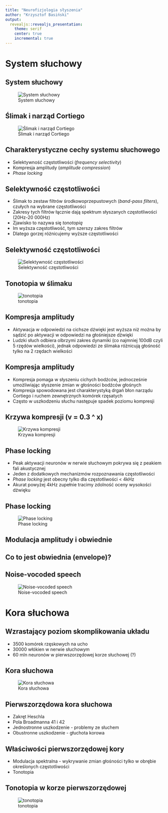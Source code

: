 ```yaml
---
title: "Neurofizjologia słyszenia"
author: "Krzysztof Basiński"
output:
  revealjs::revealjs_presentation:
    theme: serif
    center: true
    incremental: true
---
```


# System słuchowy

## System słuchowy

![System słuchowy](img/03_auditory_system.png)

## Ślimak i narząd Cortiego

![Ślimak i narząd Cortiego](img/03_cochlea.png)

## Charakterystyczne cechy systemu słuchowego

- Selektywność częstotliwości (_frequency selectivity_)
- Kompresja amplitudy (_amplitude compression_)
- _Phase locking_

## Selektywność częstotliwości

- Ślimak to zestaw filtrów środkowoprzepustowych (_band-pass filters_), czułych na wybrane częstotliwości
- Zakresy tych filtrów łącznie dają spektrum słyszanych częstotliwości (20Hz-20 000Hz)
- Zjawisko to nazywa się _tonotopią_
- Im wyższa częstotliwość, tym szerszy zakres filtrów
- Dlatego gorzej różnicujemy wyższe częstotliwości


## Selektywność częstotliwości

![Selektywność częstotliwości](img/03_freq_sel.png)

## Tonotopia w ślimaku

![tonotopia](img/03_tonotopy.png)

## Kompresja amplitudy

- Aktywacja w odpowiedzi na cichsze dźwięki jest wyższa niż można by sądzić po aktywacji w odpowiedzi na głośniejsze dźwięki
- Ludzki słuch odbiera olbrzymi zakres dynamiki (co najmniej 100dB czyli 5 rzędów wielkości), jednak odpowiedzi ze ślimaka różnicują głośność tylko na 2 rzędach wielkości


## Kompresja amplitudy
- Kompresja pomaga w słyszeniu cichych bodźców, jednocześnie umożliwiając słyszenie zmian w głośności bodźców głośnych
- Kompresja spowodowana jest charakterystyką drgań błon narządu Cortiego i ruchem zewnętrznych komórek rzęsatych
- Często w uszkodzeniu słuchu następuje spadek poziomu kompresji

## Krzywa kompresji (v = 0.3 ^ x)

![Krzywa kompresji](img/03_compression.png)

## Phase locking

- Peak aktywacji neuronów w nerwie słuchowym pokrywa się z peakiem fali akustycznej
- Jeden z dodatkowych mechanizmów rozpoznawania częstotliwości
- _Phase locking_ jest obecny tylko dla częstotliwości < 4kHz
- Akurat powyżej 4kHz zupełnie tracimy zdolność oceny wysokości dźwięku

## Phase locking

![Phase locking](img/03_phase_locking.png)

## Modulacja amplitudy i obwiednie

## Co to jest obwiednia (envelope)?

## Noise-vocoded speech

![Noise-vocoded speech](img/03_nvs.png)

# Kora słuchowa

## Wzrastający poziom skomplikowania układu

- 3500 komórek rzęskowych na ucho
- 30000 włókien w nerwie słuchowym
- 60 mln neuronów w pierwszorzędowej korze słuchowej (?)

## Kora słuchowa

![Kora słuchowa](img/03_cortex.png)

## Pierwszorzędowa kora słuchowa

- Zakręt Heschla
- Pola Broadmanna 41 i 42
- Jednostronne uszkodzenie - problemy ze słuchem
- Obustronne uszkodzenie - głuchota korowa

## Właściwości pierwszorzędowej kory

- Modulacja spektralna - wykrywanie zmian głośności tylko w obrębie określonych częstotliwości
- Tonotopia

## Tonotopia w korze pierwszorzędowej

![tonotopia](img/03_cortical_tonotopy.png)
